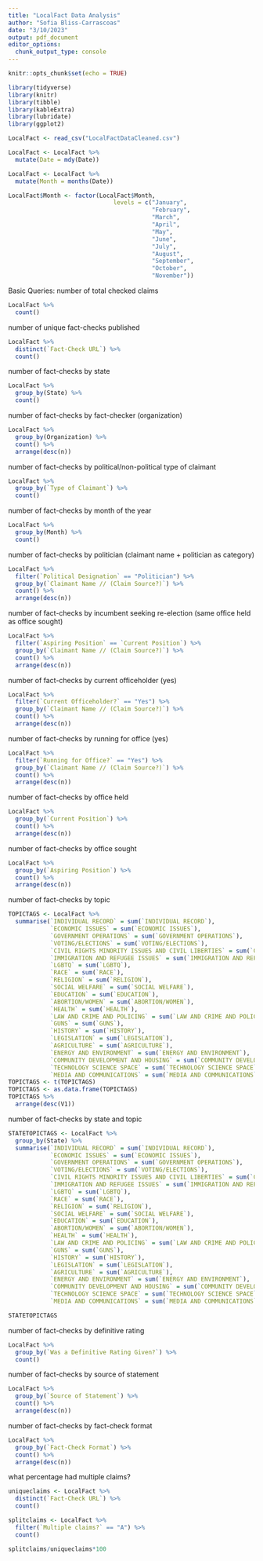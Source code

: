 ```yaml
---
title: "LocalFact Data Analysis"
author: "Sofia Bliss-Carrascoas"
date: "3/10/2023"
output: pdf_document
editor_options: 
  chunk_output_type: console
---
```


```r
knitr::opts_chunk$set(echo = TRUE)
```


```r
library(tidyverse)
library(knitr)
library(tibble)
library(kableExtra)
library(lubridate)
library(ggplot2)
```

```r
LocalFact <- read_csv("LocalFactDataCleaned.csv")

LocalFact <- LocalFact %>%
  mutate(Date = mdy(Date))

LocalFact <- LocalFact %>%
  mutate(Month = months(Date))

LocalFact$Month <- factor(LocalFact$Month, 
                              levels = c("January", 
                                         "February", 
                                         "March",
                                         "April",
                                         "May",
                                         "June",
                                         "July",
                                         "August",
                                         "September",
                                         "October",
                                         "November"))
```
Basic Queries:
number of total checked claims
```r
LocalFact %>%
  count()
```

number of unique fact-checks published
```r
LocalFact %>%
  distinct(`Fact-Check URL`) %>%
  count()
```

number of fact-checks by state
```r
LocalFact %>%
  group_by(State) %>%
  count()
```

number of fact-checks by fact-checker (organization)
```r
LocalFact %>%
  group_by(Organization) %>%
  count() %>%
  arrange(desc(n))
```

number of fact-checks by political/non-political type of claimant
```r
LocalFact %>%
  group_by(`Type of Claimant`) %>%
  count() 
```

number of fact-checks by month of the year
```r
LocalFact %>%
  group_by(Month) %>%
  count()
```

number of fact-checks by politician (claimant name + politician as category)
```r
LocalFact %>%
  filter(`Political Designation` == "Politician") %>%
  group_by(`Claimant Name // (Claim Source?)`) %>%
  count() %>%
  arrange(desc(n))
```

number of fact-checks by incumbent seeking re-election (same office held as office sought)
```r
LocalFact %>%
  filter(`Aspiring Position` == `Current Position`) %>%
  group_by(`Claimant Name // (Claim Source?)`) %>%
  count() %>%
  arrange(desc(n))
```

number of fact-checks by current officeholder (yes)
```r
LocalFact %>%
  filter(`Current Officeholder?` == "Yes") %>%
  group_by(`Claimant Name // (Claim Source?)`) %>%
  count() %>%
  arrange(desc(n))
```

number of fact-checks by running for office (yes)
```r
LocalFact %>%
  filter(`Running for Office?` == "Yes") %>%
  group_by(`Claimant Name // (Claim Source?)`) %>%
  count() %>%
  arrange(desc(n))
```

number of fact-checks by office held
```r
LocalFact %>%
  group_by(`Current Position`) %>%
  count() %>%
  arrange(desc(n))
```

number of fact-checks by office sought
```r
LocalFact %>%
  group_by(`Aspiring Position`) %>%
  count() %>%
  arrange(desc(n))
```

number of fact-checks by topic
```r
TOPICTAGS <- LocalFact %>%
  summarise(`INDIVIDUAL RECORD` = sum(`INDIVIDUAL RECORD`),
            `ECONOMIC ISSUES` = sum(`ECONOMIC ISSUES`),
            `GOVERNMENT OPERATIONS` = sum(`GOVERNMENT OPERATIONS`),
            `VOTING/ELECTIONS` = sum(`VOTING/ELECTIONS`),
            `CIVIL RIGHTS MINORITY ISSUES AND CIVIL LIBERTIES` = sum(`CIVIL RIGHTS MINORITY ISSUES AND CIVIL LIBERTIES`),
            `IMMIGRATION AND REFUGEE ISSUES` = sum(`IMMIGRATION AND REFUGEE ISSUES`),
            `LGBTQ` = sum(`LGBTQ`),
            `RACE` = sum(`RACE`),
            `RELIGION` = sum(`RELIGION`),
            `SOCIAL WELFARE` = sum(`SOCIAL WELFARE`),
            `EDUCATION` = sum(`EDUCATION`),
            `ABORTION/WOMEN` = sum(`ABORTION/WOMEN`),
            `HEALTH` = sum(`HEALTH`),
            `LAW AND CRIME AND POLICING` = sum(`LAW AND CRIME AND POLICING`),
            `GUNS` = sum(`GUNS`),
            `HISTORY` = sum(`HISTORY`),
            `LEGISLATION` = sum(`LEGISLATION`),
            `AGRICULTURE` = sum(`AGRICULTURE`),
            `ENERGY AND ENVIRONMENT` = sum(`ENERGY AND ENVIRONMENT`),
            `COMMUNITY DEVELOPMENT AND HOUSING` = sum(`COMMUNITY DEVELOPMENT AND HOUSING`),
            `TECHNOLOGY SCIENCE SPACE` = sum(`TECHNOLOGY SCIENCE SPACE`),
            `MEDIA AND COMMUNICATIONS` = sum(`MEDIA AND COMMUNICATIONS`))
TOPICTAGS <- t(TOPICTAGS)
TOPICTAGS <- as.data.frame(TOPICTAGS)
TOPICTAGS %>%
  arrange(desc(V1))
```

number of fact-checks by state and topic
```r
STATETOPICTAGS <- LocalFact %>%
  group_by(State) %>%
  summarise(`INDIVIDUAL RECORD` = sum(`INDIVIDUAL RECORD`),
            `ECONOMIC ISSUES` = sum(`ECONOMIC ISSUES`),
            `GOVERNMENT OPERATIONS` = sum(`GOVERNMENT OPERATIONS`),
            `VOTING/ELECTIONS` = sum(`VOTING/ELECTIONS`),
            `CIVIL RIGHTS MINORITY ISSUES AND CIVIL LIBERTIES` = sum(`CIVIL RIGHTS MINORITY ISSUES AND CIVIL LIBERTIES`),
            `IMMIGRATION AND REFUGEE ISSUES` = sum(`IMMIGRATION AND REFUGEE ISSUES`),
            `LGBTQ` = sum(`LGBTQ`),
            `RACE` = sum(`RACE`),
            `RELIGION` = sum(`RELIGION`),
            `SOCIAL WELFARE` = sum(`SOCIAL WELFARE`),
            `EDUCATION` = sum(`EDUCATION`),
            `ABORTION/WOMEN` = sum(`ABORTION/WOMEN`),
            `HEALTH` = sum(`HEALTH`),
            `LAW AND CRIME AND POLICING` = sum(`LAW AND CRIME AND POLICING`),
            `GUNS` = sum(`GUNS`),
            `HISTORY` = sum(`HISTORY`),
            `LEGISLATION` = sum(`LEGISLATION`),
            `AGRICULTURE` = sum(`AGRICULTURE`),
            `ENERGY AND ENVIRONMENT` = sum(`ENERGY AND ENVIRONMENT`),
            `COMMUNITY DEVELOPMENT AND HOUSING` = sum(`COMMUNITY DEVELOPMENT AND HOUSING`),
            `TECHNOLOGY SCIENCE SPACE` = sum(`TECHNOLOGY SCIENCE SPACE`),
            `MEDIA AND COMMUNICATIONS` = sum(`MEDIA AND COMMUNICATIONS`))

STATETOPICTAGS
```

number of fact-checks by definitive rating
```r
LocalFact %>%
  group_by(`Was a Definitive Rating Given?`) %>%
  count()
```

number of fact-checks by source of statement
```r
LocalFact %>%
  group_by(`Source of Statement`) %>%
  count() %>%
  arrange(desc(n))
```

number of fact-checks by fact-check format
```r
LocalFact %>%
  group_by(`Fact-Check Format`) %>%
  count() %>%
  arrange(desc(n))
```

what percentage had multiple claims?
```r
uniqueclaims <- LocalFact %>%
  distinct(`Fact-Check URL`) %>%
  count()

splitclaims <- LocalFact %>%
  filter(`Multiple claims?` == "A") %>%
  count()

splitclaims/uniqueclaims*100


```


